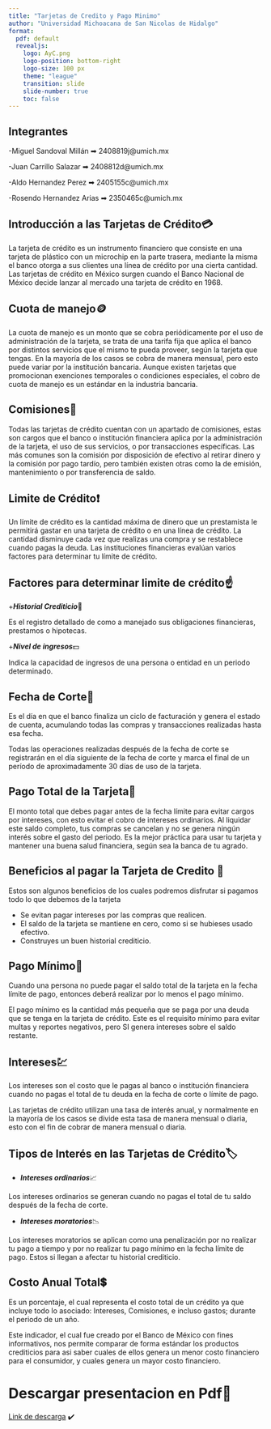 ```yaml
---
title: "Tarjetas de Credito y Pago Minimo"
author: "Universidad Michoacana de San Nicolas de Hidalgo"
format:
  pdf: default
  revealjs:
    logo: AyC.png
    logo-position: bottom-right
    logo-size: 100 px
    theme: "league"
    transition: slide
    slide-number: true
    toc: false
---
```

## Integrantes

-Miguel Sandoval Millán ➡ 2408819j@umich.mx

-Juan Carrillo Salazar ➡ 2408812d@umich.mx

-Aldo Hernandez Perez ➡ 2405155c@umich.mx

-Rosendo Hernandez Arias ➡ 2350465c@umich.mx

## Introducción a las Tarjetas de Crédito💳

La tarjeta de crédito es un instrumento financiero que consiste en una tarjeta de plástico con un microchip en la parte trasera, mediante la misma el banco otorga a sus clientes una línea de crédito por una cierta cantidad. Las tarjetas de crédito en México surgen cuando el Banco Nacional de México decide lanzar al mercado una tarjeta de crédito en 1968.


## Cuota de manejo🪙

La cuota de manejo es un monto que se cobra periódicamente por el uso de administración de la tarjeta, se trata de una tarifa fija que aplica el banco por distintos servicios que el mismo te pueda proveer, según la tarjeta que tengas. En la mayoría de los casos se cobra de manera mensual, pero esto puede variar por la institución bancaria. Aunque existen tarjetas que promocionan exenciones temporales o condiciones especiales, el cobro de cuota de manejo es un estándar en la industria bancaria.


## Comisiones🧾

Todas las tarjetas de crédito cuentan con un apartado de comisiones, estas son cargos que el banco o institución financiera aplica por la administración de la tarjeta, el uso de sus servicios, o por transacciones específicas. Las más comunes son la comisión por disposición de efectivo al retirar dinero y la comisión por pago tardío, pero también existen otras como la de emisión, mantenimiento o por transferencia de saldo.


## Limite de Crédito❗

Un límite de crédito es la cantidad máxima de dinero que un prestamista le permitirá gastar en una tarjeta de crédito o en una línea de crédito. La cantidad disminuye cada vez que realizas una compra y se restablece cuando pagas la deuda.
Las instituciones financieras evalúan varios factores para determinar tu límite de crédito.


## Factores para determinar limite de crédito☝️

+***Historial Crediticio***📜

Es el registro detallado de como a manejado sus obligaciones financieras, prestamos o hipotecas.

+***Nivel de ingresos***💵

Indica la capacidad de ingresos de una persona o entidad en un periodo determinado.

## Fecha de Corte📆

Es el día en que el banco finaliza un ciclo de facturación y genera el estado de cuenta, acumulando todas las compras y transacciones realizadas hasta esa fecha.

Todas las operaciones realizadas después de la fecha de corte se registrarán en el día siguiente de la fecha de corte y marca el final de un período de aproximadamente 30 días de uso de la tarjeta.


## Pago Total de la Tarjeta🫱

El monto total que debes pagar antes de la fecha límite para evitar cargos por intereses, con esto evitar el cobro de intereses ordinarios. Al liquidar este saldo completo, tus compras se cancelan y no se genera ningún interés sobre el gasto del periodo. Es la mejor práctica para usar tu tarjeta y mantener una buena salud financiera, según sea la banca de tu agrado.

## Beneficios al pagar la Tarjeta de Credito 👑

Estos son algunos beneficios de los cuales podremos disfrutar si pagamos todo lo que debemos de la tarjeta

- Se evitan pagar intereses por las compras que realicen.  
- El saldo de la tarjeta se mantiene en cero, como si se hubieses usado efectivo.  
- Construyes un buen historial crediticio.  


## Pago Mínimo💸

Cuando una persona no puede pagar el saldo total de la tarjeta en la fecha límite de pago, entonces deberá realizar por lo menos el pago mínimo.

El pago mínimo es la cantidad más pequeña que se paga por una deuda que se tenga en la tarjeta de crédito.
Este es el requisito mínimo para evitar multas y reportes negativos, pero SI genera intereses sobre el saldo restante.


## Intereses💹

Los intereses son el costo que le pagas al banco o institución financiera cuando no pagas el total de tu deuda en la fecha de corte o límite de pago.

Las tarjetas de crédito utilizan una tasa de interés anual, y normalmente en la mayoría de los casos se divide esta tasa de manera mensual o diaria, esto con el fin de cobrar de manera mensual o diaria.

## Tipos de Interés en las Tarjetas de Crédito🏷️

+ ***Intereses ordinarios***📈

Los intereses ordinarios se generan cuando no pagas el total de tu saldo después de la fecha de corte.

+ ***Intereses moratorios***📉

Los intereses moratorios se aplican como una penalización por no realizar tu pago a tiempo y por no realizar tu pago mínimo en la fecha límite de pago. Estos si llegan a afectar tu historial crediticio.

## Costo Anual Total💲

Es un porcentaje, el cual representa el costo total de un crédito ya que incluye todo lo asociado:
Intereses, Comisiones, e incluso gastos; durante el periodo de un año.

Este indicador, el cual fue creado por el Banco de México con fines informativos, nos permite comparar de forma estándar los productos crediticios para asi saber cuales de ellos genera un menor costo financiero para el consumidor, y cuales genera un mayor costo financiero.


# Descargar presentacion en Pdf💯

[Link de descarga](index.pdf) ✔️